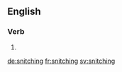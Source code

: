 ==English==

===Verb===
{{head|en|present participle}}

# {{present participle of|snitch|lang=en|nocat=1}}

[[de:snitching]]
[[fr:snitching]]
[[sv:snitching]]